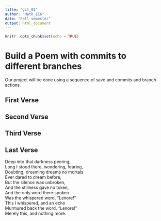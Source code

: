 ```yaml
---
title: "git_01"
author: "Math_116"
date: "Fall semester"
output: html_document
---
```


```r
knitr::opts_chunk$set(echo = TRUE)
```
# Build a Poem with commits to different branches
Our project will be done using a sequence of save and commits and branch actions.
<!-- Do not modify or change any text in "!--" bracketed areas such as this --- these are instructions to
you, if you change any of this the git program will notice it and compromise your git merging strategy !-->

## First Verse 
<!--Put the first five lines of a poem by Lewis Carrol in this section!-->

## Second Verse
<!--Put the first five lines of a poem by Robert Frost here!-->

## Third Verse
<!--Put the first two verses of The Walrus and the Carpenter here!-->

## Last Verse
<!--Put a short poem of your choice 8-20 lines,here!-->
Deep into that darkness peering,  
Long I stood there, wondering, fearing,  
Doubting, dreaming dreams no mortals  
Ever dared to dream before;  
But the silence was unbroken,  
And the stillness gave no token,  
And the only word there spoken  
Was the whispered word, "Lenore!"  
This I whispered, and an echo  
Murmured back the word, "Lenore!"  
Merely this, and nothing more.  
